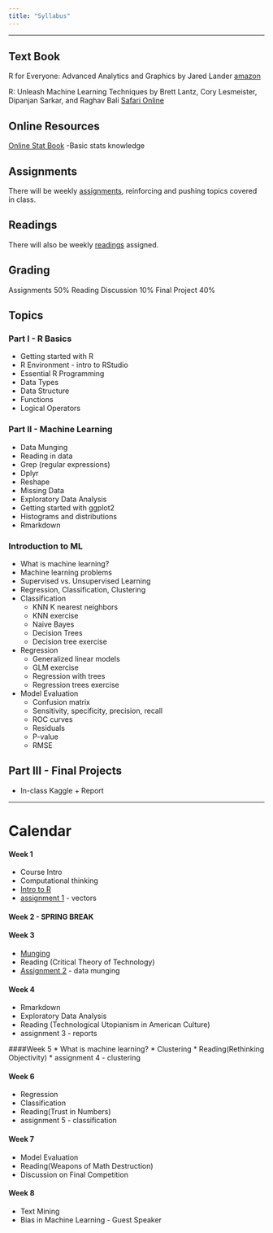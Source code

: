 ```yaml
---
title: "Syllabus"
---
```

--------

## Text Book

R for Everyone: Advanced Analytics and Graphics by Jared Lander [amazon](https://www.amazon.com/Everyone-Advanced-Analytics-Graphics-Addison-Wesley/dp/013454692X/ref=sr_1_1?ie=UTF8&qid=1518561244&sr=8-1&keywords=r+for+everyone)

R: Unleash Machine Learning Techniques by Brett Lantz, Cory Lesmeister, Dipanjan Sarkar, and Raghav Bali [Safari Online](http://proquest.safaribooksonline.com.ezproxy.cul.columbia.edu/)

## Online Resources

[Online Stat Book](http://onlinestatbook.com/2/index.html) -Basic stats knowledge

 

## Assignments

There will be weekly [assignments](assignments.html), reinforcing and pushing topics covered in class.

## Readings

There will also be weekly [readings](readings.html) assigned.

## Grading

Assignments 50%
Reading Discussion 10%
Final Project 40%

## Topics

### Part I - R Basics

* Getting started with R
* R Environment - intro to RStudio
* Essential R Programming
* Data Types
* Data Structure
* Functions
* Logical Operators

### Part II - Machine Learning

* Data Munging
* Reading in data
* Grep (regular expressions)
* Dplyr
* Reshape
* Missing Data
* Exploratory Data Analysis
* Getting started with ggplot2
* Histograms and distributions
* Rmarkdown

### Introduction to ML

* What is machine learning?
* Machine learning problems
* Supervised vs. Unsupervised Learning
* Regression, Classification, Clustering
* Classification
    + KNN K nearest neighbors
    + KNN exercise 
    + Naive Bayes 
    + Decision Trees
    + Decision tree exercise
* Regression
    + Generalized linear models
    + GLM exercise 
    + Regression with trees
    + Regression trees exercise
* Model Evaluation
    + Confusion matrix
    + Sensitivity, specificity, precision, recall
    + ROC curves
    + Residuals
    + P-value
    + RMSE

## Part III - Final Projects

* In-class Kaggle + Report

--------

# Calendar

#### Week 1 
* Course Intro
* Computational thinking
* [Intro to R](labs/lab1.html)
* [assignment 1](assignments/Assignment1.html) - vectors

#### Week 2 - **SPRING BREAK**

#### Week 3 
* [Munging](labs/lab2.html)
* Reading (Critical Theory of Technology)
* [Assignment 2](assignments/assignment2.html) - data munging

#### Week 4 
* Rmarkdown
* Exploratory Data Analysis
* Reading (Technological Utopianism in American Culture)
* assignment 3 - reports

####Week 5 
* What is machine learning?
* Clustering
* Reading(Rethinking Objectivity)
* assignment 4 - clustering

#### Week 6 
* Regression
* Classification
* Reading(Trust in Numbers)
* assignment 5 - classification

#### Week 7 
* Model Evaluation
* Reading(Weapons of Math Destruction)
* Discussion on Final Competition

#### Week 8
* Text Mining
* Bias in Machine Learning - Guest Speaker